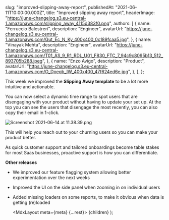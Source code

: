 
  slug: "improved-slipping-away-report",
  publishedAt: "2021-06-11T10:00:00.000Z",
  title: "Improved slipping away report",
  headerImage: "https://june-changelog.s3.eu-central-1.amazonaws.com/slipping_away_4115d383f0.png",
  authors: [
    {
      name: "Ferruccio Balestreri",
      description: "Engineer",
      avatarUrl:
        "https://june-changelog.s3.eu-central-1.amazonaws.com/Gut_Ec_N_Ky_400x400_0c189fcaa5.jpg",
    },
    {
      name: "Vinayak Mehta",
      description: "Engineer",
      avatarUrl:
        "https://june-changelog.s3.eu-central-1.amazonaws.com/T01_AS_9_R1_RDL_U01_F830_FTC_7_94c9c8095b13_512_893705b288.jpeg",
    },
    {
      name: "Enzo Avigo",
      description: "Product",
      avatarUrl:
        "https://june-changelog.s3.eu-central-1.amazonaws.com/O_Doeqb_IW_400x400_47f624ed6e.jpg",
    },
  ],
};

This week we improved the **Slipping Away template** to be a lot more intuitive and actionable.

You can now select a dynamic time range to spot users that are disengaging with your product without having to update your set up. At the top you can see the users that disengage the most recently, you can also copy their email in 1-click.

![Screenshot 2021-06-14 at 11.38.39.png](https://june-changelog.s3.eu-central-1.amazonaws.com/Screenshot_2021_06_14_at_11_38_39_8c902112ef.png)

This will help you reach out to your churning users so you can make your product better.

As quick customer support and tailored onboardings become table stakes for most Saas businesses, proactive support is how you can differentiate.

**Other releases**

- We improved our feature flagging system allowing better experimentation over the next weeks
- Improved the UI on the side panel when zooming in on individual users
- Added missing loaders on some reports, to make it obvious when data is getting (re)loaded

  <MdxLayout meta={meta} {...rest}>
    {children}
  </MdxLayout>
);
